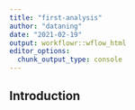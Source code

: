 ```yaml
---
title: "first-analysis"
author: "dataning"
date: "2021-02-19"
output: workflowr::wflow_html
editor_options:
  chunk_output_type: console
---
```


## Introduction

```r

```

